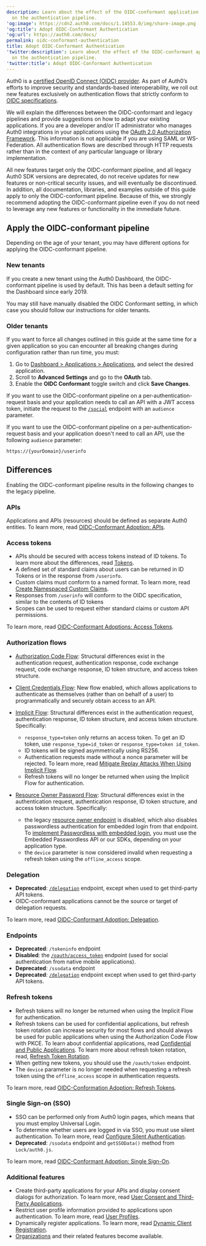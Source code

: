 ```yaml
---
description: Learn about the effect of the OIDC-conformant application setting
  on the authentication pipeline.
'og:image': https://cdn2.auth0.com/docs/1.14553.0/img/share-image.png
'og:title': Adopt OIDC-Conformant Authentication
'og:url': https://auth0.com/docs/
permalink: oidc-conformant-authentication
title: Adopt OIDC-Conformant Authentication
'twitter:description': Learn about the effect of the OIDC-conformant application setting
  on the authentication pipeline.
'twitter:title': Adopt OIDC-Conformant Authentication
---
```

Auth0 is a [certified OpenID Connect (OIDC) provider](http://openid.net/certification/). As part of Auth0’s efforts to improve security and standards-based interoperability, we roll out new features exclusively on authentication flows that strictly conform to [OIDC specifications](http://openid.net/specs/openid-connect-core-1_0.html).

We will explain the differences between the OIDC-conformant and legacy pipelines and provide suggestions on how to adapt your existing applications. If you are a developer and/or IT administrator who manages Auth0 integrations in your applications using the [OAuth 2.0 Authorization Framework](/authenticate/protocols/oauth). This information is not applicable if you are using <Tooltip tip="Security Assertion Markup Language (SAML): Standardized protocol allowing two parties to exchange authentication information without a password." cta="View Glossary" href="/glossary?term=SAML">SAML</Tooltip> or WS-Federation. All authentication flows are described through HTTP requests rather than in the context of any particular language or library implementation.

All new features target only the OIDC-conformant pipeline, and all legacy Auth0 SDK versions are deprecated, do not receive updates for new features or non-critical security issues, and will eventually be discontinued. In addition, all documentation, libraries, and examples outside of this guide apply to only the OIDC-conformant pipeline. Because of this, we strongly recommend adopting the OIDC-conformant pipeline even if you do not need to leverage any new features or functionality in the immediate future.

## Apply the OIDC-conformant pipeline

Depending on the age of your tenant, you may have different options for applying the OIDC-conformant pipeline.

### New tenants

If you create a new tenant using the <Tooltip tip="Auth0 Dashboard: Auth0's main product to configure your services." cta="View Glossary" href="/glossary?term=Auth0+Dashboard">Auth0 Dashboard</Tooltip>, the OIDC-conformant pipeline is used by default. This has been a default setting for the Dashboard since early 2019.

<Callout icon="file-lines" color="#0EA5E9" iconType="regular">

You may still have manually disabled the OIDC Conformant setting, in which case you should follow our instructions for older tenants.

</Callout>

### Older tenants

If you want to force all changes outlined in this guide at the same time for a given application so you can encounter all breaking changes during configuration rather than run time, you must:

1. Go to [Dashboard > Applications > Applications](https://manage.auth0.com/#/applications), and select the desired application.
2. Scroll to **Advanced Settings** and go to the **OAuth** tab.
3. Enable the **OIDC Conformant** toggle switch and click **Save Changes**.

If you want to use the OIDC-conformant pipeline on a per-authentication-request basis and your application needs to call an API with a <Tooltip tip="Access Token: Authorization credential, in the form of an opaque string or JWT, used to access an API." cta="View Glossary" href="/glossary?term=JWT">JWT</Tooltip> <Tooltip tip="JSON Web Token (JWT): Standard ID Token format (and often Access Token format) used to represent claims securely between two parties." cta="View Glossary" href="/glossary?term=access+token">access token</Tooltip>, initiate the request to the [`/social`](https://auth0.com/docs/api/authentication#social) endpoint with an `audience` parameter.

If you want to use the OIDC-conformant pipeline on a per-authentication-request basis and your application doesn't need to call an API, use the following `audience` parameter:

```http lines
https://{yourDomain}/userinfo
```






## Differences

Enabling the OIDC-conformant pipeline results in the following changes to the legacy pipeline.

### APIs

Applications and APIs (resources) should be defined as separate Auth0 entities. To learn more, read [OIDC-Conformant Adoption: APIs](/authenticate/login/oidc-conformant-authentication/oidc-adoption-apis).

### Access tokens

* APIs should be secured with access tokens instead of <Tooltip tip="ID Token: Credential meant for the client itself, rather than for accessing a resource." cta="View Glossary" href="/glossary?term=ID+tokens">ID tokens</Tooltip>. To learn more about the differences, read [Tokens](/secure/tokens).
* A defined set of standard claims about users can be returned in ID Tokens or in the response from `/userinfo`.
* Custom claims must conform to a named format. To learn more, read [Create Namespaced Custom Claims](/secure/tokens/json-web-tokens/create-custom-claims).
* Responses from `/userinfo` will conform to the OIDC specification, similar to the contents of ID tokens
* Scopes can be used to request either standard claims or custom API permissions.

To learn more, read [OIDC-Conformant Adoptions: Access Tokens](/authenticate/login/oidc-conformant-authentication/oidc-adoption-access-tokens).

### Authorization flows

* [Authorization Code Flow](/authenticate/login/oidc-conformant-authentication/oidc-adoption-auth-code-flow): Structural differences exist in the authentication request, authentication response, code exchange request, code exchange response, ID token structure, and access token structure.
* [Client Credentials Flow](/authenticate/login/oidc-conformant-authentication/oidc-adoption-client-credentials-flow): New flow enabled, which allows applications to authenticate as themselves (rather than on behalf of a user) to programmatically and securely obtain access to an API.
* [Implicit Flow](/authenticate/login/oidc-conformant-authentication/oidc-adoption-implicit-flow): Structural differences exist in the authentication request, authentication response, ID token structure, and access token structure. Specifically:

  + `response_type=token` only returns an access token. To get an ID token, use `response_type=id_token` or `response_type=token id_token`.
  + ID tokens will be signed asymmetrically using RS256.
  + Authentication requests made without a nonce parameter will be rejected. To learn more, read [Mitigate Replay Attacks When Using Implicit Flow](/get-started/authentication-and-authorization-flow/implicit-flow-with-form-post/mitigate-replay-attacks-when-using-the-implicit-flow).
  + Refresh tokens will no longer be returned when using the Implicit Flow for authentication.
* [Resource Owner Password Flow](/authenticate/login/oidc-conformant-authentication/oidc-adoption-rop-flow): Structural differences exist in the authentication request, authentication response, ID token structure, and access token structure. Specifically:

  + the legacy [resource owner endpoint](https://auth0.com/docs/api/authentication#database-ad-ldap-active-) is disabled, which also disables passwordless authentication for embedded login from that endpoint. To [implement Passwordless with embedded login](/authenticate/login/universal-vs-embedded-login), you must use the Embedded Passwordless API or our SDKs, depending on your application type.
  + the `device` parameter is now considered invalid when requesting a refresh token using the `offline_access` scope.

### Delegation

* **Deprecated**: [`/delegation`](https://auth0.com/docs/api/authentication#delegation) endpoint, except when used to get third-party API tokens.
* OIDC-conformant applications cannot be the source or target of delegation requests.

To learn more, read [OIDC-Conformant Adoption: Delegation](/authenticate/login/oidc-conformant-authentication/oidc-adoption-delegation).

### Endpoints

* **Deprecated**: `/tokeninfo` endpoint
* **Disabled**: the [`/oauth/access_token`](https://auth0.com/docs/api/authentication#post-oauth-access_token) endpoint (used for social authentication from native mobile applications).
* **Deprecated**: `/ssodata` endpoint
* **Deprecated**: [`/delegation`](https://auth0.com/docs/api/authentication#delegation) endpoint except when used to get third-party API tokens.

### Refresh tokens

* <Tooltip tip="Refresh Token: Token used to obtain a renewed Access Token without forcing users to log in again." cta="View Glossary" href="/glossary?term=Refresh+tokens">Refresh tokens</Tooltip> will no longer be returned when using the Implicit Flow for authentication.
* Refresh tokens can be used for confidential applications, but <Tooltip tip="Refresh Token Rotation: Strategy of frequently replacing refresh tokens to minimize vulnerability. With refresh token rotation, every time your application exchanges a refresh token to get a new access token, Auth0 also returns a new refresh token." cta="View Glossary" href="/glossary?term=refresh+token+rotation">refresh token rotation</Tooltip> can increase security for most flows and should always be used for public applications when using the Authorization Code Flow with PKCE. To learn about confidential applications, read [Confidential and Public Applications](/get-started/applications/confidential-and-public-applications). To learn more about refresh token rotation, read, [Refresh Token Rotation](/secure/tokens/refresh-tokens/refresh-token-rotation).
* When getting new tokens, you should use the `/oauth/token` endpoint.
* The `device` parameter is no longer needed when requesting a refresh token using the `offline_access` scope in authentication requests.

To learn more, read [OIDC-Conformation Adoption: Refresh Tokens](/authenticate/login/oidc-conformant-authentication/oidc-adoption-refresh-tokens).

### Single Sign-on (SSO)

* <Tooltip tip="Single Sign-On (SSO): Service that, after a user logs into one applicaton, automatically logs that user in to other applications." cta="View Glossary" href="/glossary?term=SSO">SSO</Tooltip> can be performed only from Auth0 login pages, which means that you must employ <Tooltip tip="Universal Login: Your application redirects to Universal Login, hosted on Auth0's Authorization Server, to verify a user's identity." cta="View Glossary" href="/glossary?term=Universal+Login">Universal Login</Tooltip>.
* To determine whether users are logged in via SSO, you must use silent authentication. To learn more, read [Configure Silent Authentication](/authenticate/login/configure-silent-authentication).
* **Deprecated**: `/ssodata` endpoint and `getSSOData()` method from `Lock/auth0.js`.

To learn more, read [OIDC-Conformant Adoption: Single Sign-On](/authenticate/login/oidc-conformant-authentication/oidc-adoption-sso).

### Additional features

* Create third-party applications for your APIs and display consent dialogs for authorization. To learn more, read [User Consent and Third-Party Applications](/get-started/applications/confidential-and-public-applications/user-consent-and-third-party-applications).
* Restrict user profile information provided to applications upon authentication. To learn more, read [User Profiles](/manage-users/user-accounts/user-profiles/user-profile-structure).
* Dynamically register applications. To learn more, read [Dynamic Client Registration](/get-started/applications/dynamic-client-registration).
* [Organizations](/manage-users/organizations) and their related features become available.